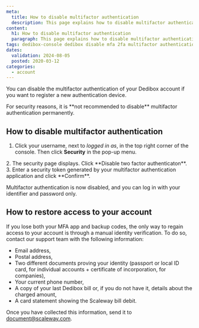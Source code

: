 ```yaml
---
meta:
  title: How to disable multifactor authentication
  description: This page explains how to disable multifactor authentication for Scaleway Dedibox.
content:
  h1: How to disable multifactor authentication
  paragraph: This page explains how to disable multifactor authentication for Scaleway Dedibox.
tags: dedibox-console dedibox disable mfa 2fa multifactor authentication
dates:
  validation: 2024-08-05
  posted: 2020-03-12
categories:
  - account
---
```


You can disable the multifactor authentication of your Dedibox account if you want to register a new authentication device.

<Message type="important">
For security reasons, it is **not recommended to disable** multifactor authentication permanently.
</Message>

## How to disable multifactor authentication

1. Click your username, next to _logged in as_, in the top right corner of the console. Then click **Security** in the pop-up menu.
  <Lightbox src="scaleway-dedibox-console-security-menu.webp" />
2. The security page displays. Click **Disable two factor authenticaton**.
3. Enter a security token generated by your multifactor authentication application and click **Confirm**.

Multifactor authentication is now disabled, and you can log in with your identifier and password only.

## How to restore access to your account

If you lose both your MFA app and backup codes, the only way to regain access to your account is through a manual identity verification. To do so, contact our support team with the following information:
  * Email address,
  * Postal address,
  * Two different documents proving your identity (passport or local ID card, for individual accounts + certificate of incorporation, for companies),
  * Your current phone number,
  * A copy of your last Dedibox bill or, if you do not have it, details about the charged amount,
  * A card statement showing the Scaleway bill debit.

Once you have collected this information, send it to [document@scaleway.com](mailto:document@scaleway.com).


